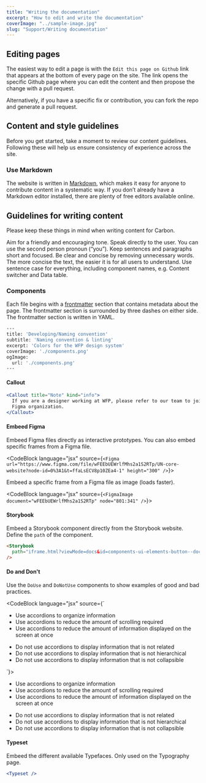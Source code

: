 ```yaml
---
title: "Writing the documentation"
excerpt: "How to edit and write the documentation"
coverImage: "../sample-image.jpg"
slug: "Support/Writing documentation"
---
```


## Editing pages

The easiest way to edit a page is with the `Edit this page on Github` link that appears at the bottom of every page on the site. The link opens the specific Github page where you can edit the content and then propose the change with a pull request.

Alternatively, if you have a specific fix or contribution, you can fork the repo and generate a pull request.

## Content and style guidelines

Before you get started, take a moment to review our content guidelines. Following these will help us ensure consistency of experience across the site.

### Use Markdown

The website is written in [Markdown](https://en.wikipedia.org/wiki/Markdown), which makes it easy for anyone to contribute content in a systematic way. If you don’t already have a Markdown editor installed, there are plenty of free editors available online.

## Guidelines for writing content

Please keep these things in mind when writing content for Carbon.

Aim for a friendly and encouraging tone.
Speak directly to the user. You can use the second person pronoun (“you”).
Keep sentences and paragraphs short and focused.
Be clear and concise by removing unnecessary words. The more concise the text, the easier it is for all users to understand.
Use sentence case for everything, including component names, e.g. Content switcher and Data table.

### Components

Each file begins with a [frontmatter](https://jekyllrb.com/docs/front-matter/) section that contains metadata about the page. The frontmatter section is surrounded by three dashes on either side. The frontmatter section is written in YAML.

```bash
---
title: 'Developing/Naming convention'
subtitle: 'Naming convention & linting'
excerpt: 'Colors for the WFP design system'
coverImage: './components.png'
ogImage:
  url: './components.png'
---
```

#### Callout

```jsx
<Callout title="Note" kind="info">
  If you are a designer working at WFP, please refer to our team to join the WFP
  Figma organization.
</Callout>
```

#### Embeed Figma

Embeed Figma files directly as interactive prototypes. You can also embed specific frames from a Figma file.

<CodeBlock language="jsx" source={`<Figma
  url="https://www.figma.com/file/wFEEbUEWrlfMhs2a1S2RTp/UN-core-website?node-id=0%3A1&t=ffaLsECV8p10ZEa4-1"
  height="300"
/>`}>

<Figma
  url="https://www.figma.com/file/wFEEbUEWrlfMhs2a1S2RTp/UN-core-website?node-id=0%3A1&t=ffaLsECV8p10ZEa4-1"
  height="300"
/>

</CodeBlock>

Embeed a specific frame from a Figma file as image (loads faster).

<CodeBlock language="jsx" source={`<FigmaImage document="wFEEbUEWrlfMhs2a1S2RTp" node="801:341" />`}>

<FigmaImage document="wFEEbUEWrlfMhs2a1S2RTp" node="801:341" />

</CodeBlock>

#### Storybook

Embeed a Storybook component directly from the Storybook website. Define the `path` of the component.

```md live
<Storybook
  path="iframe.html?viewMode=docs&id=components-ui-elements-button--documentation" 
/>
```

#### Do and Don't

Use the `DoUse` and `DoNotUse` components to show examples of good and bad practices.

<CodeBlock language="jsx" source={`<DoUse>

- Use accordions to organize information
- Use accordions to reduce the amount of scrolling required
- Use accordions to reduce the amount of information displayed on the screen at once

</DoUse>

<DoNotUse>

- Do not use accordions to display information that is not related
- Do not use accordions to display information that is not hierarchical
- Do not use accordions to display information that is not collapsible

</DoNotUse>`}>

<DoUse>

- Use accordions to organize information
- Use accordions to reduce the amount of scrolling required
- Use accordions to reduce the amount of information displayed on the screen at once

</DoUse>

<DoNotUse>

- Do not use accordions to display information that is not related
- Do not use accordions to display information that is not hierarchical
- Do not use accordions to display information that is not collapsible

</DoNotUse>

</CodeBlock>

#### Typeset

Embeed the different available Typefaces. Only used on the Typography page.

```jsx
<Typeset />
```
